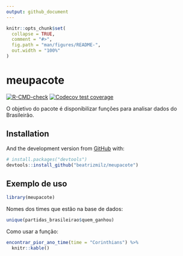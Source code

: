 ```yaml
---
output: github_document
---
```


<!-- README.md is generated from README.Rmd. Please edit that file -->

```r
knitr::opts_chunk$set(
  collapse = TRUE,
  comment = "#>",
  fig.path = "man/figures/README-",
  out.width = "100%"
)
```


# meupacote

<!-- badges: start -->
[![R-CMD-check](https://github.com/clente/meupacote/workflows/R-CMD-check/badge.svg)](https://github.com/clente/meupacote/actions)
[![Codecov test coverage](https://codecov.io/gh/clente/meupacote/branch/master/graph/badge.svg)](https://codecov.io/gh/clente/meupacote?branch=master)
<!-- badges: end -->

O objetivo do pacote é disponibilizar funções para analisar dados do Brasileirão.

## Installation


And the development version from [GitHub](https://github.com/) with:

``` r
# install.packages("devtools")
devtools::install_github("beatrizmilz/meupacote")
```

## Exemplo de uso


```r
library(meupacote)
```

Nomes dos times que estão na base de dados:

```r
unique(partidas_brasileirao$quem_ganhou)
```

Como usar a função:

```r
encontrar_pior_ano_time(time = "Corinthians") %>%
  knitr::kable()
```
